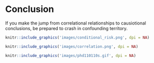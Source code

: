 # Conclusion {#ch:conclusion}

If you make the jump from correlational relationships to causiotional conclusions, be prepared to crash in confounding territory.

```r
knitr::include_graphics('images/conditional_risk.png', dpi = NA)
```

```r
knitr::include_graphics('images/correlation.png', dpi = NA)
```

```r
knitr::include_graphics('images/phd110110s.gif', dpi = NA)
```
